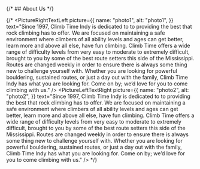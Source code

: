 {/* ## About Us <ImageComponent /> */}

{/* <PictureRightTextLeft
  picture={{
    name: "photo1",
    alt: "photo1",
  }}
  text="Since 1997, Climb Time Indy is dedicated to to providing the best that rock climbing has to offer. We are focused on maintaining a safe environment where climbers of all ability levels and ages can get better, learn more and above all else, have fun climbing. Climb Time offers a wide range of difficulty levels from very easy to moderate to extremely difficult, brought to you by some of the best route setters this side of the Mississippi. Routes are changed weekly in order to ensure there is always some thing new to challenge yourself with. Whether you are looking for powerful bouldering, sustained routes, or just a day out with the family, Climb Time Indy has what you are looking for. Come on by; we’d love for you to come climbing with us."
/>
<PictureLeftTextRight
  picture={{
    name: "photo2",
    alt: "photo2",
  }}
  text="Since 1997, Climb Time Indy is dedicated to to providing the best that rock climbing has to offer. We are focused on maintaining a safe environment where climbers of all ability levels and ages can get better, learn more and above all else, have fun climbing. Climb Time offers a wide range of difficulty levels from very easy to moderate to extremely difficult, brought to you by some of the best route setters this side of the Mississippi. Routes are changed weekly in order to ensure there is always some thing new to challenge yourself with. Whether you are looking for powerful bouldering, sustained routes, or just a day out with the family, Climb Time Indy has what you are looking for. Come on by; we’d love for you to come climbing with us."
/> */}

<MapDisplay />

<SocialMediaButtons />
